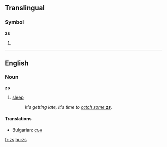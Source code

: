 {{also|Zs|Z's|z's}}
==Translingual==
===Symbol===
'''zs'''

# {{SI-unit-abb|zepto|second|[[time]]}}

----

==English==

===Noun===
'''zs'''  {{p}}

# {{context|slang|in cartoons}} [[sleep]]
#:''It's getting late, it's time to [[catch some zs|catch some '''zs''']].''

====Translations====
*Bulgarian: [[сън]] {{m}}

[[fr:zs]]
[[hu:zs]]